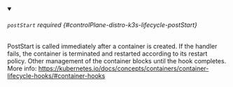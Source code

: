 


<details className="config-field" data-expandable="true" open>
<summary>

###### `postStart` <span className="config-field-required" data-required="false">required</span> <span className="config-field-type"></span> <span className="config-field-default"></span> <span className="config-field-enum"></span> {#controlPlane-distro-k3s-lifecycle-postStart}

PostStart is called immediately after a container is created. If the handler fails,
the container is terminated and restarted according to its restart policy.
Other management of the container blocks until the hook completes.
More info: https://kubernetes.io/docs/concepts/containers/container-lifecycle-hooks/#container-hooks

</summary>

<PartialPoststartreference />


</details>
